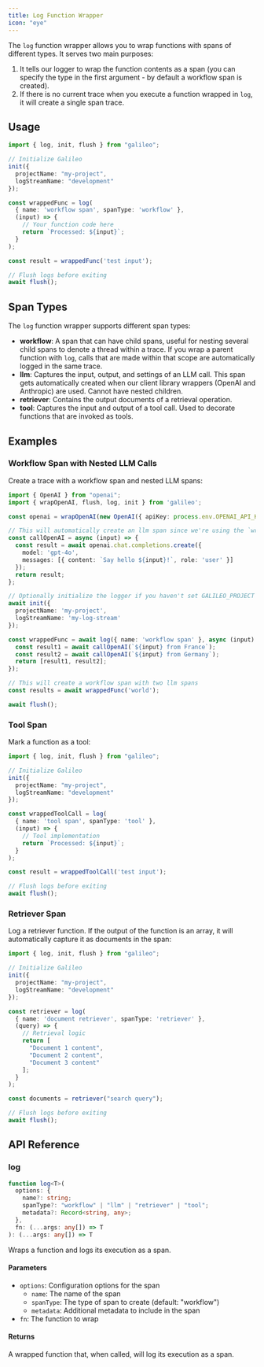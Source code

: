 ```yaml
---
title: Log Function Wrapper
icon: "eye"
---
```


The `log` function wrapper allows you to wrap functions with spans of different types. It serves two main purposes:

1. It tells our logger to wrap the function contents as a span (you can specify the type in the first argument - by default a workflow span is created).
2. If there is no current trace when you execute a function wrapped in `log`, it will create a single span trace.

## Usage

```typescript
import { log, init, flush } from "galileo";

// Initialize Galileo
init({
  projectName: "my-project",
  logStreamName: "development"
});

const wrappedFunc = log(
  { name: 'workflow span', spanType: 'workflow' },
  (input) => {
    // Your function code here
    return `Processed: ${input}`;
  }
);

const result = wrappedFunc('test input');

// Flush logs before exiting
await flush();
```

## Span Types

The `log` function wrapper supports different span types:

- **workflow**: A span that can have child spans, useful for nesting several child spans to denote a thread within a trace. If you wrap a parent function with `log`, calls that are made within that scope are automatically logged in the same trace.
- **llm**: Captures the input, output, and settings of an LLM call. This span gets automatically created when our client library wrappers (OpenAI and Anthropic) are used. Cannot have nested children.
- **retriever**: Contains the output documents of a retrieval operation.
- **tool**: Captures the input and output of a tool call. Used to decorate functions that are invoked as tools.

## Examples

### Workflow Span with Nested LLM Calls

Create a trace with a workflow span and nested LLM spans:

```typescript
import { OpenAI } from "openai";
import { wrapOpenAI, flush, log, init } from 'galileo';

const openai = wrapOpenAI(new OpenAI({ apiKey: process.env.OPENAI_API_KEY }));

// This will automatically create an llm span since we're using the `wrapOpenAI` wrapper
const callOpenAI = async (input) => {
  const result = await openai.chat.completions.create({
    model: 'gpt-4o',
    messages: [{ content: `Say hello ${input}!`, role: 'user' }]
  });
  return result;
};

// Optionally initialize the logger if you haven't set GALILEO_PROJECT and GALILEO_LOG_STREAM environment variables
await init({
  projectName: 'my-project',
  logStreamName: 'my-log-stream'
});

const wrappedFunc = await log({ name: 'workflow span' }, async (input) => {
  const result1 = await callOpenAI(`${input} from France`);
  const result2 = await callOpenAI(`${input} from Germany`);
  return [result1, result2];
});

// This will create a workflow span with two llm spans
const results = await wrappedFunc('world');

await flush();
```

### Tool Span

Mark a function as a tool:

```typescript
import { log, init, flush } from "galileo";

// Initialize Galileo
init({
  projectName: "my-project",
  logStreamName: "development"
});

const wrappedToolCall = log(
  { name: 'tool span', spanType: 'tool' },
  (input) => {
    // Tool implementation
    return `Processed: ${input}`;
  }
);

const result = wrappedToolCall('test input');

// Flush logs before exiting
await flush();
```

### Retriever Span

Log a retriever function. If the output of the function is an array, it will automatically capture it as documents in the span:

```typescript
import { log, init, flush } from "galileo";

// Initialize Galileo
init({
  projectName: "my-project",
  logStreamName: "development"
});

const retriever = log(
  { name: 'document retriever', spanType: 'retriever' },
  (query) => {
    // Retrieval logic
    return [
      "Document 1 content",
      "Document 2 content",
      "Document 3 content"
    ];
  }
);

const documents = retriever("search query");

// Flush logs before exiting
await flush();
```

## API Reference

### log

```typescript
function log<T>(
  options: {
    name?: string;
    spanType?: "workflow" | "llm" | "retriever" | "tool";
    metadata?: Record<string, any>;
  },
  fn: (...args: any[]) => T
): (...args: any[]) => T
```

Wraps a function and logs its execution as a span.

#### Parameters

- `options`: Configuration options for the span
  - `name`: The name of the span
  - `spanType`: The type of span to create (default: "workflow")
  - `metadata`: Additional metadata to include in the span
- `fn`: The function to wrap

#### Returns

A wrapped function that, when called, will log its execution as a span.